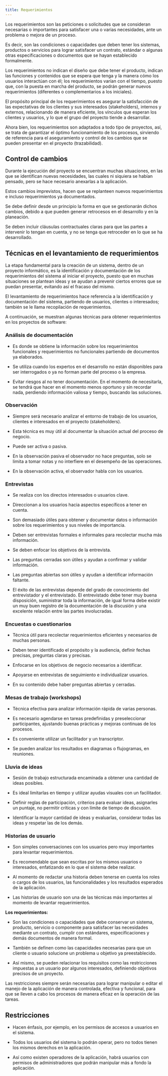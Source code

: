 ```yaml
---
title: Requerimientos
---
```


Los requerimientos son las peticiones o solicitudes que se consideran necesarias o importantes para satisfacer una o varias necesidades, ante un problema o mejora de un proceso.

Es decir, son las condiciones o capacidades que deben tener los sistemas, productos o servicios para lograr satisfacer un contrato, estándar o algunas otras especificaciones o documentos que se hayan establecido formalmente.

Los requerimientos no indican el diseño que debe tener el producto, indican las funciones y contenidos que se espera que tenga y la manera cómo los usuarios interactúan con él; los requerimientos varían con el tiempo, puesto que, con la puesta en marcha del producto, se podrán generar nuevos requerimientos (diferentes o complementarios a los iniciales).

El propósito principal de los requerimientos es asegurar la satisfacción de las expectativas de los clientes y sus interesados (stakeholders), internos y externos, relacionando de manera eficiente, los vínculos que esperan los clientes y usuarios, y lo que el grupo del proyecto tiende a desarrollar.

Ahora bien, los requerimientos son adaptados a todo tipo de proyectos, así, se trata de garantizar el óptimo funcionamiento de los procesos, sirviendo de referencia para el aseguramiento y control de los cambios que se pueden presentar en el proyecto (trazabilidad).

## Control de cambios

Durante la ejecución del proyecto se encuentran muchas situaciones, en las que se identifican nuevas necesidades, las cuales ni siquiera se habían pensado, pero se hace necesario anexarlas a la aplicación.

Estos cambios imprevistos, hacen que se replanteen nuevos requerimientos e incluso requerimientos ya documentados.

Se debe definir desde un principio la forma en que se gestionarán dichos cambios, debido a que pueden generar retrocesos en el desarrollo y en la planeación.

Se deben incluir cláusulas contractuales claras para que las partes a intervenir lo tengan en cuenta, y no se tenga que retroceder en lo que se ha desarrollado.

## Técnicas en el levantamiento de requerimientos

La etapa fundamental para la creación de un sistema, dentro de un proyecto informático, es la identificación y documentación de los requerimientos del sistema al iniciar el proyecto, puesto que en muchas situaciones se plantean ideas y se ayudan a prevenir ciertos errores que se puedan presentar, evitando así el fracaso del mismo.

El levantamiento de requerimientos hace referencia a la identificación y documentación del sistema, partiendo de usuarios, clientes o interesados; también se le llama recopilación de requerimientos.

A continuación, se muestran algunas técnicas para obtener requerimientos en los proyectos de software:

### Análisis de documentación


- Es donde se obtiene la información sobre los requerimientos funcionales y requerimientos no funcionales partiendo de documentos ya elaborados.

- Se utiliza cuando los expertos en el desarrollo no están disponibles para ser interrogados o ya no forman parte del proceso o la empresa.

- Evitar riesgos al no tener documentación. En el momento de necesitarla, se tendrá que hacer en el momento menos oportuno y sin recordar nada, perdiendo información valiosa y tiempo, buscando las soluciones.

### Observación


- Siempre será necesario analizar el entorno de trabajo de los usuarios, clientes e interesados en el proyecto (stakeholders).

- Esta técnica es muy útil al documentar la situación actual del proceso de negocio.

- Puede ser activa o pasiva.

- En la observación pasiva el observador no hace preguntas, solo se limita a tomar notas y no interfiere en el desempeño de las operaciones.

- En la observación activa, el observador habla con los usuarios.

### Entrevistas

- Se realiza con los directos interesados o usuarios clave.

- Direccionan a los usuarios hacia aspectos específicos a tener en cuenta.

- Son demasiado útiles para obtener y documentar datos o información sobre los requerimientos y sus niveles de importancia.

- Deben ser entrevistas formales e informales para recolectar mucha más información.

- Se deben enfocar los objetivos de la entrevista.

- Las preguntas cerradas son útiles y ayudan a confirmar y validar información.

- Las preguntas abiertas son útiles y ayudan a identificar información faltante.

- El éxito de las entrevistas depende del grado de conocimiento del entrevistador y el entrevistado. El entrevistado debe tener muy buena disposición, suministrar toda la información, de igual forma debe existir un muy buen registro de la documentación de la discusión y una excelente relación entre las partes involucradas.

### Encuestas o cuestionarios


- Técnica útil para recolectar requerimientos eficientes y necesarios de muchas personas.

- Deben tener identificado el propósito y la audiencia, definir fechas precisas, preguntas claras y precisas.

- Enfocarse en los objetivos de negocio necesarios a identificar.

- Apoyarse en entrevistas de seguimiento e individualizar usuarios.

- En su contenido debe haber preguntas abiertas y cerradas.

### Mesas de trabajo (workshops)


- Técnica efectiva para analizar información rápida de varias personas.

- Es necesario agendarse en tareas predefinidas y preseleccionar participantes, ajustando buenas prácticas y mejoras continuas de los procesos.

- Es conveniente utilizar un facilitador y un transcriptor.

- Se pueden analizar los resultados en diagramas o flujogramas, en reuniones.

### Lluvia de ideas

- Sesión de trabajo estructurada encaminada a obtener una cantidad de ideas posibles.

- Es ideal limitarlas en tiempo y utilizar ayudas visuales con un facilitador.

- Definir reglas de participación, criterios para evaluar ideas, asignarles un puntaje, no permitir críticas y con límite de tiempo de discusión.

- Identificar la mayor cantidad de ideas y evaluarlas, considerar todas las ideas y respetar las de los demás.

### Historias de usuario

- Son simples conversaciones con los usuarios pero muy importantes para levantar requerimientos.

- Es recomendable que sean escritas por los mismos usuarios o interesados, enfatizando en lo que el sistema debe realizar.

- Al momento de redactar una historia deben tenerse en cuenta los roles o cargos de los usuarios, las funcionalidades y los resultados esperados de la aplicación.

- Las historias de usuario son una de las técnicas más importantes al momento de levantar requerimientos.

**Los requerimientos:**

- Son las condiciones o capacidades que debe conservar un sistema, producto, servicio o componente para satisfacer las necesidades mediante un contrato, cumplir con estándares, especificaciones y demás documentos de manera formal.

- También se definen como las capacidades necesarias para que un cliente o usuario solucione un problema u objetivo ya preestablecido.

- Así mismo, se pueden relacionar los requisitos como las restricciones impuestas a un usuario por algunos interesados, definiendo objetivos precisos de un proyecto.

Las restricciones siempre serán necesarias para lograr manipular o editar el manejo de la aplicación de manera controlada, efectiva y funcional, para que se lleven a cabo los procesos de manera eficaz en la operación de las tareas.

## Restricciones

- Hacen énfasis, por ejemplo, en los permisos de accesos a usuarios en el sistema.


- Todos los usuarios del sistema lo podrán operar, pero no todos tienen los mismos derechos en la aplicación.


- Así como existen operadores de la aplicación, habrá usuarios con permisos de administradores que podrán manipular más a fondo la aplicación.